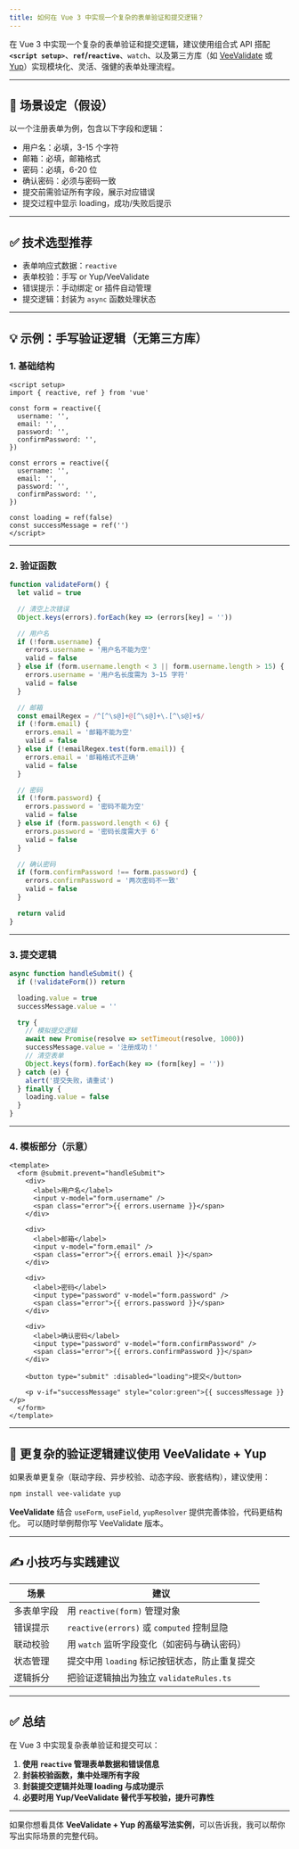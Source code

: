 ```yaml
---
title: 如何在 Vue 3 中实现一个复杂的表单验证和提交逻辑？
---
```


在 Vue 3 中实现一个复杂的表单验证和提交逻辑，建议使用组合式 API 搭配 **`<script setup>`**、**`ref`/`reactive`**、`watch`、以及第三方库（如 [VeeValidate](https://vee-validate.logaretm.com/v4/) 或 [Yup](https://github.com/jquense/yup)）实现模块化、灵活、强健的表单处理流程。

---

## 🚧 场景设定（假设）

以一个注册表单为例，包含以下字段和逻辑：

* 用户名：必填，3-15 个字符
* 邮箱：必填，邮箱格式
* 密码：必填，6-20 位
* 确认密码：必须与密码一致
* 提交前需验证所有字段，展示对应错误
* 提交过程中显示 loading，成功/失败后提示

---

## ✅ 技术选型推荐

* 表单响应式数据：`reactive`
* 表单校验：手写 or Yup/VeeValidate
* 错误提示：手动绑定 or 插件自动管理
* 提交逻辑：封装为 `async` 函数处理状态

---

## 💡 示例：手写验证逻辑（无第三方库）

### 1. 基础结构

```vue
<script setup>
import { reactive, ref } from 'vue'

const form = reactive({
  username: '',
  email: '',
  password: '',
  confirmPassword: '',
})

const errors = reactive({
  username: '',
  email: '',
  password: '',
  confirmPassword: '',
})

const loading = ref(false)
const successMessage = ref('')
</script>
```

---

### 2. 验证函数

```ts
function validateForm() {
  let valid = true

  // 清空上次错误
  Object.keys(errors).forEach(key => (errors[key] = ''))

  // 用户名
  if (!form.username) {
    errors.username = '用户名不能为空'
    valid = false
  } else if (form.username.length < 3 || form.username.length > 15) {
    errors.username = '用户名长度需为 3~15 字符'
    valid = false
  }

  // 邮箱
  const emailRegex = /^[^\s@]+@[^\s@]+\.[^\s@]+$/
  if (!form.email) {
    errors.email = '邮箱不能为空'
    valid = false
  } else if (!emailRegex.test(form.email)) {
    errors.email = '邮箱格式不正确'
    valid = false
  }

  // 密码
  if (!form.password) {
    errors.password = '密码不能为空'
    valid = false
  } else if (form.password.length < 6) {
    errors.password = '密码长度需大于 6'
    valid = false
  }

  // 确认密码
  if (form.confirmPassword !== form.password) {
    errors.confirmPassword = '两次密码不一致'
    valid = false
  }

  return valid
}
```

---

### 3. 提交逻辑

```ts
async function handleSubmit() {
  if (!validateForm()) return

  loading.value = true
  successMessage.value = ''

  try {
    // 模拟提交逻辑
    await new Promise(resolve => setTimeout(resolve, 1000))
    successMessage.value = '注册成功！'
    // 清空表单
    Object.keys(form).forEach(key => (form[key] = ''))
  } catch (e) {
    alert('提交失败，请重试')
  } finally {
    loading.value = false
  }
}
```

---

### 4. 模板部分（示意）

```vue
<template>
  <form @submit.prevent="handleSubmit">
    <div>
      <label>用户名</label>
      <input v-model="form.username" />
      <span class="error">{{ errors.username }}</span>
    </div>

    <div>
      <label>邮箱</label>
      <input v-model="form.email" />
      <span class="error">{{ errors.email }}</span>
    </div>

    <div>
      <label>密码</label>
      <input type="password" v-model="form.password" />
      <span class="error">{{ errors.password }}</span>
    </div>

    <div>
      <label>确认密码</label>
      <input type="password" v-model="form.confirmPassword" />
      <span class="error">{{ errors.confirmPassword }}</span>
    </div>

    <button type="submit" :disabled="loading">提交</button>

    <p v-if="successMessage" style="color:green">{{ successMessage }}</p>
  </form>
</template>
```

---

## 🔧 更复杂的验证逻辑建议使用 VeeValidate + Yup

如果表单更复杂（联动字段、异步校验、动态字段、嵌套结构），建议使用：

```bash
npm install vee-validate yup
```

**VeeValidate** 结合 `useForm`, `useField`, `yupResolver` 提供完善体验，代码更结构化。
可以随时举例帮你写 VeeValidate 版本。

---

## ✍️ 小技巧与实践建议

| 场景    | 建议                                   |
| ----- | ------------------------------------ |
| 多表单字段 | 用 `reactive(form)` 管理对象              |
| 错误提示  | `reactive(errors)` 或 `computed` 控制显隐 |
| 联动校验  | 用 `watch` 监听字段变化（如密码与确认密码）           |
| 状态管理  | 提交中用 `loading` 标记按钮状态，防止重复提交         |
| 逻辑拆分  | 把验证逻辑抽出为独立 `validateRules.ts`        |

---

## ✅ 总结

在 Vue 3 中实现复杂表单验证和提交可以：

1. **使用 `reactive` 管理表单数据和错误信息**
2. **封装校验函数，集中处理所有字段**
3. **封装提交逻辑并处理 loading 与成功提示**
4. **必要时用 Yup/VeeValidate 替代手写校验，提升可靠性**

---

如果你想看具体 **VeeValidate + Yup 的高级写法实例**，可以告诉我，我可以帮你写出实际场景的完整代码。
